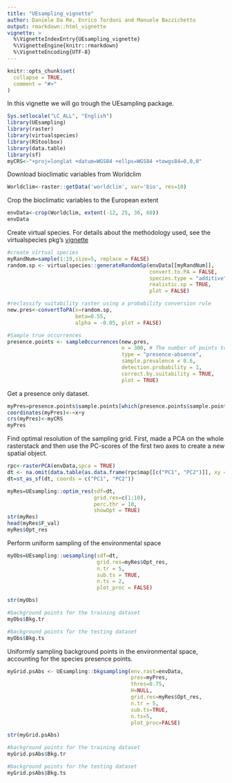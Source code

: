 ---
title: "UEsampling_vignette"
author: Daniele Da Re, Enrico Tordoni and Manuele Bazzichetto 
output: rmarkdown::html_vignette
vignette: >
  %\VignetteIndexEntry{UEsampling_vignette}
  %\VignetteEngine{knitr::rmarkdown}
  %\VignetteEncoding{UTF-8}
---

```{r, include = FALSE}
knitr::opts_chunk$set(
  collapse = TRUE,
  comment = "#>"
)
```


In this vignette we will go trough the UEsampling package. 

```{r setup, message=FALSE}
Sys.setlocale("LC_ALL", "English")
library(UEsampling)
library(raster)
library(virtualspecies)
library(RStoolbox)
library(data.table)
library(sf)
myCRS<-"+proj=longlat +datum=WGS84 +ellps=WGS84 +towgs84=0,0,0"
```

Download bioclimatic variables from Worldclim
```{r, eval=TRUE, message=FALSE}
Worldclim<-raster::getData('worldclim', var='bio', res=10) 
```
Crop the bioclimatic variables to the European extent
```{r, eval=TRUE}
envData<-crop(Worldclim, extent(-12, 25, 36, 60))
envData
```

Create virtual species. For details about the methodology used, see the virtualspecies pkg's [vignette](http://borisleroy.com/files/virtualspecies-tutorial.html#introduction)
```{r, eval=TRUE}
#create virtual species
myRandNum=sample(1:19,size=5, replace = FALSE)
random.sp <- virtualspecies::generateRandomSp(envData[[myRandNum]], 
                                              convert.to.PA = FALSE, 
                                              species.type = "additive",
                                              realistic.sp = TRUE, 
                                              plot = FALSE)

#reclassify suitability raster using a probability conversion rule
new.pres<-convertToPA(x=random.sp, 
                      beta=0.55,
                      alpha = -0.05, plot = FALSE)

#Sample true occurrences
presence.points <- sampleOccurrences(new.pres,
                                     n = 300, # The number of points to sample
                                     type = "presence-absence",
                                     sample.prevalence = 0.6,
                                     detection.probability = 1,
                                     correct.by.suitability = TRUE,
                                     plot = TRUE)  
```

Get a presence only dataset.
```{r, eval=TRUE}
myPres=presence.points$sample.points[which(presence.points$sample.points$Observed==1), c( "x", "y",  "Observed")]
coordinates(myPres)<-~x+y
crs(myPres)<-myCRS
myPres
```

Find optimal resolution of the sampling grid. First, made a PCA on the whole rasterstack and then use the PC-scores of the first two axes to create a new spatial object. 
```{r, eval=TRUE}
rpc<-rasterPCA(envData,spca = TRUE)
dt <- na.omit(data.table(as.data.frame(rpc$map[[c("PC1", "PC2")]], xy = TRUE)))
dt=st_as_sf(dt, coords = c("PC1", "PC2"))

myRes=UEsampling::optim_res(sdf=dt, 
                            grid.res=c(1:10), 
                            perc.thr = 10, 
                            showOpt = TRUE)
str(myRes)
head(myRes$F_val)
myRes$Opt_res
```

Perform uniform sampling of the environmental space
```{r, eval=TRUE, message=FALSE}
myObs=UEsampling::uesampling(sdf=dt, 
                             grid.res=myRes$Opt_res, 
                             n.tr = 5, 
                             sub.ts = TRUE, 
                             n.ts = 2, 
                             plot_proc = FALSE)
```
```{r, eval=TRUE}
str(myObs)

#background points for the training dataset
myObs$Bkg.tr

#background points for the testing dataset
myObs$Bkg.ts
```

Uniformly sampling background points in the environmental space, accounting for the species presence points. 
```{r, eval=TRUE, message=FALSE}
myGrid.psAbs <- UEsampling::bkgsampling(env.rast=envData, 
                                        pres=myPres, 
                                        thres=0.75, 
                                        H=NULL, 
                                        grid.res=myRes$Opt_res, 
                                        n.tr = 5, 
                                        sub.ts=TRUE, 
                                        n.ts=5, 
                                        plot_proc=FALSE)
```

```{r, eval=TRUE}
str(myGrid.psAbs)

#background points for the training dataset
myGrid.psAbs$Bkg.tr

#background points for the testing dataset
myGrid.psAbs$Bkg.ts
```


